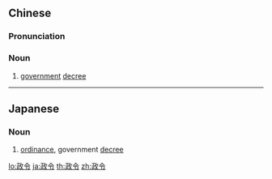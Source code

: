 ==Chinese==
{{zh-forms}}

===Pronunciation===
{{zh-pron
|m=zhènglìng
|c=zing3 ling6
|mn=chèng-lēng
|cat=n
}}

===Noun===
{{zh-noun|mw=道}}

# [[government]] [[decree]]

----

==Japanese==
{{ja-kanjitab|せい|れい|yomi=on}}

===Noun===
{{ja-noun|せいれい}}

# [[ordinance]], government [[decree]]

[[lo:政令]]
[[ja:政令]]
[[th:政令]]
[[zh:政令]]